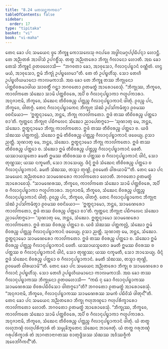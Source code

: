 ```yaml
---
title: "8.24 ᨾᨲᩈᨶ᩠ᨲᨠᨠᨳᩣ"
tableOfContents: false
sidebar:
  order: 17
type: "tipitaka"
basket: "vi"
book: "vi-maha"
---
```



<DynamicBreadcrumb />

<Division number="367" book="vi-maha">

<Paragraph number="1707" book="vi-maha">
ᨲᩮᨶ ᨡᩮᩣ ᨸᨶ ᩈᨾᨿᩮᨶ ᨴ᩠ᩅᩮ ᨽᩥᨠ᩠ᨡᩪ ᨠᩮᩣᩈᩃᩮᩈᩩ ᨩᨶᨸᨴᩮ ᩋᨴ᩠ᨵᩤᨶᨾᨣ᩠ᨣᨸ᩠ᨸᨭᩥᨸᨶ᩠ᨶᩣ ᩉᩮᩣᨶ᩠ᨲᩥ. ᨲᩮ ᩋᨬ᩠ᨬᨲᩁᩴ ᩋᩣᩅᩤᩈᩴ ᩏᨸᨣᨧ᩠ᨨᩥᩴᩈᩩ. ᨲᨲ᩠ᨳ ᩋᨬ᩠ᨬᨲᩁᩮᩣ ᨽᩥᨠ᩠ᨡᩩ ᨣᩥᩃᩣᨶᩮᩣ ᩉᩮᩣᨲᩥ. ᩋᨳ ᨡᩮᩣ ᨲᩮᩈᩴ ᨽᩥᨠ᩠ᨡᩪᨶᩴ ᩑᨲᨴᩉᩮᩣᩈᩥ—  “ᨽᨣᩅᨲᩣ ᨡᩮᩣ, ᩋᩣᩅᩩᩈᩮᩣ, ᨣᩥᩃᩣᨶᩩᨸᨭ᩠ᨮᩣᨶᩴ ᩅᨱ᩠ᨱᩥᨲᩴ. ᩉᨶ᩠ᨴ ᨾᨿᩴ, ᩋᩣᩅᩩᩈᩮᩣ, ᩍᨾᩴ ᨽᩥᨠ᩠ᨡᩩᩴ ᩏᨸᨭ᩠ᨮᩉᩮᨾᩣ”ᨲᩥ. ᨲᩮ ᨲᩴ ᩏᨸᨭ᩠ᨮᩉᩥᩴᩈᩩ. ᩈᩮᩣ ᨲᩮᩉᩥ ᩏᨸᨭ᩠ᨮᩉᩥᨿᨾᩣᨶᩮᩣ ᨠᩣᩃᨾᨠᩣᩈᩥ. ᩋᨳ ᨡᩮᩣ ᨲᩮ ᨽᩥᨠ᩠ᨡᩪ ᨲᩔ ᨽᩥᨠ᩠ᨡᩩᨶᩮᩣ ᨸᨲ᩠ᨲᨧᩦᩅᩁᨾᩣᨴᩤᨿ ᩈᩣᩅᨲ᩠ᨳᩥᩴ ᨣᨶ᩠ᨲ᩠ᩅᩣ ᨽᨣᩅᨲᩮᩣ ᩑᨲᨾᨲ᩠ᨳᩴ ᩋᩣᩁᩮᩣᨧᩮᩈᩩᩴ. “ᨽᩥᨠ᩠ᨡᩩᩔ, ᨽᩥᨠ᩠ᨡᩅᩮ, ᨠᩣᩃᩘᨠᨲᩮ ᩈᩴᨥᩮᩣ ᩈᩣᨾᩦ ᨸᨲ᩠ᨲᨧᩦᩅᩁᩮ, ᩋᨸᩥ ᨧ ᨣᩥᩃᩣᨶᩩᨸᨭ᩠ᨮᩣᨠᩣ ᨻᩉᩪᨸᨠᩣᩁᩣ. ᩋᨶᩩᨩᩣᨶᩣᨾᩥ, ᨽᩥᨠ᩠ᨡᩅᩮ, ᩈᩴᨥᩮᨶ ᨲᩥᨧᩦᩅᩁᨬ᩠ᨧ ᨸᨲ᩠ᨲᨬ᩠ᨧ ᨣᩥᩃᩣᨶᩩᨸᨭ᩠ᨮᩣᨠᩣᨶᩴ ᨴᩤᨲᩩᩴ. ᩑᩅᨬ᩠ᨧ ᨸᨶ, ᨽᩥᨠ᩠ᨡᩅᩮ, ᨴᩤᨲᨻ᩠ᨻᩴ. ᨲᩮᨶ ᨣᩥᩃᩣᨶᩩᨸᨭ᩠ᨮᩣᨠᩮᨶ ᨽᩥᨠ᩠ᨡᩩᨶᩣ ᩈᩴᨥᩴ ᩏᨸᩈᩘᨠᨾᩥᨲ᩠ᩅᩣ ᩑᩅᨾᩔ ᩅᨧᨶᩦᨿᩮᩣ—  ‘ᩍᨲ᩠ᨳᨶ᩠ᨶᩣᨾᩮᩣ, ᨽᨶ᩠ᨲᩮ, ᨽᩥᨠ᩠ᨡᩩ ᨠᩣᩃᩘᨠᨲᩮᩣ. ᩍᨴᩴ ᨲᩔ ᨲᩥᨧᩦᩅᩁᨬ᩠ᨧ ᨸᨲ᩠ᨲᩮᩣ ᨧᩣ’ᨲᩥ. ᨻ᩠ᨿᨲ᩠ᨲᩮᨶ ᨽᩥᨠ᩠ᨡᩩᨶᩣ ᨸᨭᩥᨻᩃᩮᨶ ᩈᩴᨥᩮᩣ ᨬᩣᨸᩮᨲᨻ᩠ᨻᩮᩣ—
</Paragraph>

<Paragraph number="1708" book="vi-maha">
‘ᩈᩩᨱᩣᨲᩩ ᨾᩮ, ᨽᨶ᩠ᨲᩮ, ᩈᩴᨥᩮᩣ. ᩍᨲ᩠ᨳᨶ᩠ᨶᩣᨾᩮᩣ ᨽᩥᨠ᩠ᨡᩩ ᨠᩣᩃᩘᨠᨲᩮᩣ. ᩍᨴᩴ ᨲᩔ ᨲᩥᨧᩦᩅᩁᨬ᩠ᨧ ᨸᨲ᩠ᨲᩮᩣ ᨧ. ᨿᨴᩥ ᩈᩴᨥᩔ ᨸᨲ᩠ᨲᨠᩃᩖᩴ, ᩈᩴᨥᩮᩣ ᩍᨾᩴ ᨲᩥᨧᩦᩅᩁᨬ᩠ᨧ ᨸᨲ᩠ᨲᨬ᩠ᨧ ᨣᩥᩃᩣᨶᩩᨸᨭ᩠ᨮᩣᨠᩣᨶᩴ ᨴᨴᩮᨿ᩠ᨿ. ᩑᩈᩣ ᨬᨲ᩠ᨲᩥ.
</Paragraph>

<Paragraph number="1709" book="vi-maha">
ᩈᩩᨱᩣᨲᩩ ᨾᩮ, ᨽᨶ᩠ᨲᩮ, ᩈᩴᨥᩮᩣ. ᩍᨲ᩠ᨳᨶ᩠ᨶᩣᨾᩮᩣ ᨽᩥᨠ᩠ᨡᩩ ᨠᩣᩃᩘᨠᨲᩮᩣ. ᩍᨴᩴ ᨲᩔ ᨲᩥᨧᩦᩅᩁᨬ᩠ᨧ ᨸᨲ᩠ᨲᩮᩣ ᨧ. ᩈᩴᨥᩮᩣ ᩍᨾᩴ ᨲᩥᨧᩦᩅᩁᨬ᩠ᨧ ᨸᨲ᩠ᨲᨬ᩠ᨧ ᨣᩥᩃᩣᨶᩩᨸᨭ᩠ᨮᩣᨠᩣᨶᩴ ᨴᩮᨲᩥ. ᨿᩔᩣᨿᩈ᩠ᨾᨲᩮᩣ ᨡᨾᨲᩥ ᩍᨾᩔ ᨲᩥᨧᩦᩅᩁᩔ ᨧ ᨸᨲ᩠ᨲᩔ ᨧ ᨣᩥᩃᩣᨶᩩᨸᨭ᩠ᨮᩣᨠᩣᨶᩴ ᨴᩤᨶᩴ, ᩈᩮᩣ ᨲᩩᨱ᩠ᩉᩔ; ᨿᩔ ᨶᨠ᩠ᨡᨾᨲᩥ, ᩈᩮᩣ ᨽᩣᩈᩮᨿ᩠ᨿ.
</Paragraph>

<Paragraph number="1710" book="vi-maha">
ᨴᩥᨶ᩠ᨶᩴ ᩍᨴᩴ ᩈᩴᨥᩮᨶ ᨲᩥᨧᩦᩅᩁᨬ᩠ᨧ ᨸᨲ᩠ᨲᩮᩣ ᨧ ᨣᩥᩃᩣᨶᩩᨸᨭ᩠ᨮᩣᨠᩣᨶᩴ. ᨡᨾᨲᩥ ᩈᩴᨥᩔ, ᨲᩈ᩠ᨾᩣ ᨲᩩᨱ᩠ᩉᩦ, ᩑᩅᨾᩮᨲᩴ ᨵᩤᩁᨿᩣᨾᩦ’”ᨲᩥ.
</Paragraph>

</Division>
<Division number="368" book="vi-maha">

<Paragraph number="1711" book="vi-maha">
ᨲᩮᨶ ᨡᩮᩣ ᨸᨶ ᩈᨾᨿᩮᨶ ᩋᨬ᩠ᨬᨲᩁᩮᩣ ᩈᩣᨾᨱᩮᩁᩮᩣ ᨠᩣᩃᩘᨠᨲᩮᩣ ᩉᩮᩣᨲᩥ. ᨽᨣᩅᨲᩮᩣ ᩑᨲᨾᨲ᩠ᨳᩴ ᩋᩣᩁᩮᩣᨧᩮᩈᩩᩴ. “ᩈᩣᨾᨱᩮᩁᩔ, ᨽᩥᨠ᩠ᨡᩅᩮ, ᨠᩣᩃᩘᨠᨲᩮ ᩈᩴᨥᩮᩣ ᩈᩣᨾᩦ ᨸᨲ᩠ᨲᨧᩦᩅᩁᩮ, ᩋᨸᩥ ᨧ ᨣᩥᩃᩣᨶᩩᨸᨭ᩠ᨮᩣᨠᩣ ᨻᩉᩪᨸᨠᩣᩁᩣ. ᩋᨶᩩᨩᩣᨶᩣᨾᩥ, ᨽᩥᨠ᩠ᨡᩅᩮ, ᩈᩴᨥᩮᨶ ᨧᩦᩅᩁᨬ᩠ᨧ ᨸᨲ᩠ᨲᨬ᩠ᨧ ᨣᩥᩃᩣᨶᩩᨸᨭ᩠ᨮᩣᨠᩣᨶᩴ ᨴᩤᨲᩩᩴ. ᩑᩅᨬ᩠ᨧ ᨸᨶ, ᨽᩥᨠ᩠ᨡᩅᩮ, ᨴᩤᨲᨻ᩠ᨻᩴ. ᨲᩮᨶ ᨣᩥᩃᩣᨶᩩᨸᨭ᩠ᨮᩣᨠᩮᨶ ᨽᩥᨠ᩠ᨡᩩᨶᩣ ᩈᩴᨥᩴ ᩏᨸᩈᩘᨠᨾᩥᨲ᩠ᩅᩣ ᩑᩅᨾᩔ ᩅᨧᨶᩦᨿᩮᩣ—  ‘ᩍᨲ᩠ᨳᨶ᩠ᨶᩣᨾᩮᩣ, ᨽᨶ᩠ᨲᩮ, ᩈᩣᨾᨱᩮᩁᩮᩣ ᨠᩣᩃᩘᨠᨲᩮᩣ, ᩍᨴᩴ ᨲᩔ ᨧᩦᩅᩁᨬ᩠ᨧ ᨸᨲ᩠ᨲᩮᩣ ᨧᩣ’ᨲᩥ. ᨻ᩠ᨿᨲ᩠ᨲᩮᨶ ᨽᩥᨠ᩠ᨡᩩᨶᩣ ᨸᨭᩥᨻᩃᩮᨶ ᩈᩴᨥᩮᩣ ᨬᩣᨸᩮᨲᨻ᩠ᨻᩮᩣ—
</Paragraph>

<Paragraph number="1712" book="vi-maha">
‘ᩈᩩᨱᩣᨲᩩ ᨾᩮ, ᨽᨶ᩠ᨲᩮ, ᩈᩴᨥᩮᩣ. ᩍᨲ᩠ᨳᨶ᩠ᨶᩣᨾᩮᩣ ᩈᩣᨾᨱᩮᩁᩮᩣ ᨠᩣᩃᩘᨠᨲᩮᩣ. ᩍᨴᩴ ᨲᩔ ᨧᩦᩅᩁᨬ᩠ᨧ ᨸᨲ᩠ᨲᩮᩣ ᨧ. ᨿᨴᩥ ᩈᩴᨥᩔ ᨸᨲ᩠ᨲᨠᩃᩖᩴ, ᩈᩴᨥᩮᩣ ᩍᨾᩴ ᨧᩦᩅᩁᨬ᩠ᨧ ᨸᨲ᩠ᨲᨬ᩠ᨧ ᨣᩥᩃᩣᨶᩩᨸᨭ᩠ᨮᩣᨠᩣᨶᩴ ᨴᨴᩮᨿ᩠ᨿ. ᩑᩈᩣ ᨬᨲ᩠ᨲᩥ.
</Paragraph>

<Paragraph number="1713" book="vi-maha">
ᩈᩩᨱᩣᨲᩩ ᨾᩮ, ᨽᨶ᩠ᨲᩮ, ᩈᩴᨥᩮᩣ. ᩍᨲ᩠ᨳᨶ᩠ᨶᩣᨾᩮᩣ ᩈᩣᨾᨱᩮᩁᩮᩣ ᨠᩣᩃᩘᨠᨲᩮᩣ. ᩍᨴᩴ ᨲᩔ ᨧᩦᩅᩁᨬ᩠ᨧ ᨸᨲ᩠ᨲᩮᩣ ᨧ. ᩈᩴᨥᩮᩣ ᩍᨾᩴ ᨧᩦᩅᩁᨬ᩠ᨧ ᨸᨲ᩠ᨲᨬ᩠ᨧ ᨣᩥᩃᩣᨶᩩᨸᨭ᩠ᨮᩣᨠᩣᨶᩴ ᨴᩮᨲᩥ. ᨿᩔᩣᨿᩈ᩠ᨾᨲᩮᩣ ᨡᨾᨲᩥ ᩍᨾᩔ ᨧᩦᩅᩁᩔ ᨧ ᨸᨲ᩠ᨲᩔ ᨧ ᨣᩥᩃᩣᨶᩩᨸᨭ᩠ᨮᩣᨠᩣᨶᩴ ᨴᩤᨶᩴ, ᩈᩮᩣ ᨲᩩᨱ᩠ᩉᩔ; ᨿᩔ ᨶᨠ᩠ᨡᨾᨲᩥ, ᩈᩮᩣ ᨽᩣᩈᩮᨿ᩠ᨿ.
</Paragraph>

<Paragraph number="1714" book="vi-maha">
ᨴᩥᨶ᩠ᨶᩴ ᩍᨴᩴ ᩈᩴᨥᩮᨶ ᨧᩦᩅᩁᨬ᩠ᨧ ᨸᨲ᩠ᨲᩮᩣ ᨧ ᨣᩥᩃᩣᨶᩩᨸᨭ᩠ᨮᩣᨠᩣᨶᩴ. ᨡᨾᨲᩥ ᩈᩴᨥᩔ, ᨲᩈ᩠ᨾᩣ ᨲᩩᨱ᩠ᩉᩦ, ᩑᩅᨾᩮᨲᩴ ᨵᩤᩁᨿᩣᨾᩦ’”ᨲᩥ.
</Paragraph>

</Division>
<Division number="369" book="vi-maha">

<Paragraph number="1715" book="vi-maha">
ᨲᩮᨶ ᨡᩮᩣ ᨸᨶ ᩈᨾᨿᩮᨶ ᩋᨬ᩠ᨬᨲᩁᩮᩣ ᨽᩥᨠ᩠ᨡᩩ ᨧ ᩈᩣᨾᨱᩮᩁᩮᩣ ᨧ ᨣᩥᩃᩣᨶᩴ ᩏᨸᨭ᩠ᨮᩉᩥᩴᩈᩩ. ᩈᩮᩣ ᨲᩮᩉᩥ ᩏᨸᨭ᩠ᨮᩉᩥᨿᨾᩣᨶᩮᩣ ᨠᩣᩃᨾᨠᩣᩈᩥ. ᩋᨳ ᨡᩮᩣ ᨲᩔ ᨣᩥᩃᩣᨶᩩᨸᨭ᩠ᨮᩣᨠᩔ ᨽᩥᨠ᩠ᨡᩩᨶᩮᩣ ᩑᨲᨴᩉᩮᩣᩈᩥ—  “ᨠᨳᩴ ᨶᩩ ᨡᩮᩣ ᨣᩥᩃᩣᨶᩩᨸᨭ᩠ᨮᩣᨠᩔ ᩈᩣᨾᨱᩮᩁᩔ ᨧᩦᩅᩁᨸᨭᩥᩅᩦᩈᩮᩣ ᨴᩤᨲᨻ᩠ᨻᩮᩣ”ᨲᩥ? ᨽᨣᩅᨲᩮᩣ ᩑᨲᨾᨲ᩠ᨳᩴ ᩋᩣᩁᩮᩣᨧᩮᩈᩩᩴ. “ᩋᨶᩩᨩᩣᨶᩣᨾᩥ, ᨽᩥᨠ᩠ᨡᩅᩮ, ᨣᩥᩃᩣᨶᩩᨸᨭ᩠ᨮᩣᨠᩔ ᩈᩣᨾᨱᩮᩁᩔ ᩈᨾᨠᩴ ᨸᨭᩥᩅᩦᩈᩴ ᨴᩤᨲᩩᨶ᩺”ᨲᩥ.
</Paragraph>

<Paragraph number="1716" book="vi-maha">
ᨲᩮᨶ ᨡᩮᩣ ᨸᨶ ᩈᨾᨿᩮᨶ ᩋᨬ᩠ᨬᨲᩁᩮᩣ ᨽᩥᨠ᩠ᨡᩩ ᨻᩉᩩᨽᨱ᩠ᨯᩮᩣ ᨻᩉᩩᨸᩁᩥᨠ᩠ᨡᩣᩁᩮᩣ ᨠᩣᩃᩘᨠᨲᩮᩣ ᩉᩮᩣᨲᩥ. ᨽᨣᩅᨲᩮᩣ ᩑᨲᨾᨲ᩠ᨳᩴ ᩋᩣᩁᩮᩣᨧᩮᩈᩩᩴ. “ᨽᩥᨠ᩠ᨡᩩᩔ, ᨽᩥᨠ᩠ᨡᩅᩮ, ᨠᩣᩃᩘᨠᨲᩮ ᩈᩴᨥᩮᩣ ᩈᩣᨾᩦ ᨸᨲ᩠ᨲᨧᩦᩅᩁᩮ, ᩋᨸᩥ ᨧ ᨣᩥᩃᩣᨶᩩᨸᨭ᩠ᨮᩣᨠᩣ ᨻᩉᩪᨸᨠᩣᩁᩣ. ᩋᨶᩩᨩᩣᨶᩣᨾᩥ, ᨽᩥᨠ᩠ᨡᩅᩮ, ᩈᩴᨥᩮᨶ ᨲᩥᨧᩦᩅᩁᨬ᩠ᨧ ᨸᨲ᩠ᨲᨬ᩠ᨧ ᨣᩥᩃᩣᨶᩩᨸᨭ᩠ᨮᩣᨠᩣᨶᩴ ᨴᩤᨲᩩᩴ. ᨿᩴ ᨲᨲ᩠ᨳ ᩃᩉᩩᨽᨱ᩠ᨯᩴ ᩃᩉᩩᨸᩁᩥᨠ᩠ᨡᩣᩁᩴ ᨲᩴ ᩈᨾ᩠ᨾᩩᨡᩦᨽᩪᨲᩮᨶ ᩈᩴᨥᩮᨶ ᨽᩣᨩᩮᨲᩩᩴ. ᨿᩴ ᨲᨲ᩠ᨳ ᨣᩁᩩᨽᨱ᩠ᨯᩴ ᨣᩁᩩᨸᩁᩥᨠ᩠ᨡᩣᩁᩴ ᨲᩴ ᩋᩣᨣᨲᩣᨶᩣᨣᨲᩔ ᨧᩣᨲᩩᨴ᩠ᨴᩥᩈᩔ ᩈᩴᨥᩔ ᩋᩅᩥᩔᨩ᩠ᨩᩥᨠᩴ ᩋᩅᩮᨽᩘᨣᩥᨠᨶ᩺”ᨲᩥ.
</Paragraph>
</Division>